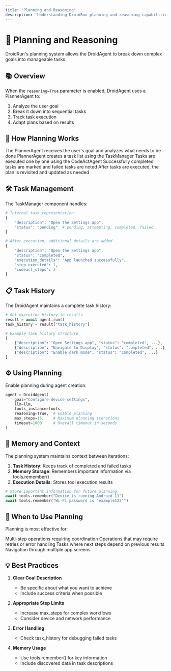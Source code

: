 ```yaml
---
title: 'Planning and Reasoning'
description: 'Understanding DroidRun planning and reasoning capabilities'
---
```


# 🎯 Planning and Reasoning

DroidRun's planning system allows the DroidAgent to break down complex goals into manageable tasks.

## 📚 Overview

When the `reasoning=True` parameter is enabled, DroidAgent uses a PlannerAgent to:

1. Analyze the user goal
2. Break it down into sequential tasks
3. Track task execution
4. Adapt plans based on results

## 🔄 How Planning Works

<Steps>
  <Step title="Task Analysis">
    The PlannerAgent receives the user's goal and analyzes what needs to be done
  </Step>
  <Step title="Task Generation">
    PlannerAgent creates a task list using the TaskManager
  </Step>
  <Step title="Sequential Execution">
    Tasks are executed one by one using the CodeActAgent
  </Step>
  <Step title="Progress Tracking">
    Successfully completed tasks are marked and failed tasks are noted
  </Step>
  <Step title="Plan Adjustment">
    After tasks are executed, the plan is revisited and updated as needed
  </Step>
</Steps>

## 🛠️ Task Management

The TaskManager component handles:

```python
# Internal task representation
{
    "description": "Open the Settings app",
    "status": "pending"  # pending, attempting, completed, failed
}

# After execution, additional details are added
{
    "description": "Open the Settings app",
    "status": "completed",
    "execution_details": "App launched successfully",
    "step_executed": 1,
    "codeact_steps": 3
}
```

## 📋 Task History

The DroidAgent maintains a complete task history:

```python
# Get execution history in results
result = await agent.run()
task_history = result["task_history"]

# Example task history structure
[
    {"description": "Open Settings app", "status": "completed", ...},
    {"description": "Navigate to Display", "status": "completed", ...},
    {"description": "Enable dark mode", "status": "completed", ...}
]
```

## ⚙️ Using Planning

Enable planning during agent creation:

```python
agent = DroidAgent(
    goal="Configure device settings",
    llm=llm,
    tools_instance=tools,
    reasoning=True,  # Enable planning
    max_steps=15,    # Maximum planning iterations
    timeout=1000     # Overall timeout in seconds
)
```

## 🔄 Memory and Context

The planning system maintains context between iterations:

1. **Task History**: Keeps track of completed and failed tasks
2. **Memory Storage**: Remembers important information via tools.remember()
3. **Execution Details**: Stores tool execution results

```python
# Store important information for future planning
await tools.remember("Device is running Android 11")
await tools.remember("Wi-Fi password is 'example123'")
```

## 🧠 When to Use Planning

Planning is most effective for:

<CardGroup cols={2}>
  <Card title="Complex Goals" icon="diagram-project">
    Multi-step operations requiring coordination
  </Card>
  <Card title="Error-Prone Tasks" icon="triangle-exclamation">
    Operations that may require retries or error handling
  </Card>
  <Card title="Dynamic Workflows" icon="arrows-spin">
    Tasks where next steps depend on previous results
  </Card>
  <Card title="UI Workflows" icon="window">
    Navigation through multiple app screens
  </Card>
</CardGroup>

## 💡 Best Practices

1. **Clear Goal Description**
   - Be specific about what you want to achieve
   - Include success criteria when possible

2. **Appropriate Step Limits**
   - Increase max_steps for complex workflows
   - Consider device and network performance

3. **Error Handling**
   - Check task_history for debugging failed tasks

4. **Memory Usage**
   - Use tools.remember() for key information
   - Include discovered data in task descriptions 